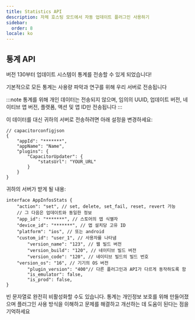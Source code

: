 ```yaml
---
title: Statistics API
description: 자체 호스팅 모드에서 자동 업데이트 플러그인 사용하기
sidebar:
  order: 8
locale: ko
---
```



## 통계 API

버전 130부터 업데이트 시스템이 통계를 전송할 수 있게 되었습니다!

기본적으로 모든 통계는 사용량 파악과 연구를 위해 우리 서버로 전송됩니다

:::note
통계를 위해 개인 데이터는 전송되지 않으며, 임의의 UUID, 업데이트 버전, 네이티브 앱 버전, 플랫폼, 액션 및 앱 ID만 전송됩니다
:::

이 데이터를 대신 귀하의 서버로 전송하려면 아래 설정을 변경하세요:

```tsx
// capacitorconfigjson
{
	"appId": "*******",
	"appName": "Name",
	"plugins": {
		"CapacitorUpdater": {
			"statsUrl": "YOUR_URL"
		}
	}
}
```

귀하의 서버가 받게 될 내용:

```tsx
interface AppInfosStats {
	"action": "set", // set, delete, set_fail, reset, revert 가능
	// 그 다음은 업데이트와 동일한 정보
	"app_id": "*******", // 스토어의 앱 식별자
	"device_id": "*******", // 앱 설치당 고유 ID
	"platform": "ios", // 또는 android
	"custom_id": "user_1", // 사용자를 나타냄
        "version_name": "123", // 웹 빌드 버전
        "version_build": "120", // 네이티브 빌드 버전
        "version_code": "120", // 네이티브 빌드의 빌드 번호
	"version_os": "16", // 기기의 OS 버전
        "plugin_version": "400"// 다른 플러그인과 API가 다르게 동작하도록 함
        "is_emulator": false,
    	"is_prod": false,
}
```

빈 문자열로 완전히 비활성화할 수도 있습니다. 통계는 개인정보 보호를 위해 만들어졌으며 플러그인 사용 방식을 이해하고 문제를 해결하고 개선하는 데 도움이 된다는 점을 기억하세요

<LinkCard
	title="업데이트 처리"
	href="/docs/plugin/self-hosted/handling-updates"
/>